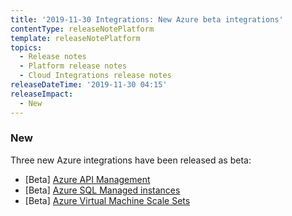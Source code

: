 ```yaml
---
title: '2019-11-30 Integrations: New Azure beta integrations'
contentType: releaseNotePlatform
template: releaseNotePlatform
topics:
  - Release notes
  - Platform release notes
  - Cloud Integrations release notes
releaseDateTime: '2019-11-30 04:15'
releaseImpact:
  - New
---
```


### New

Three new Azure integrations have been released as beta:

* \[Beta] [Azure API Management](/docs/integrations/microsoft-azure-integrations/azure-integrations-list/azure-api-management-monitoring-integration)
* \[Beta] [Azure SQL Managed instances](/docs/integrations/microsoft-azure-integrations/azure-integrations-list/azure-sql-managed-instances-monitoring-integration)
* \[Beta] [Azure Virtual Machine Scale Sets](/docs/integrations/microsoft-azure-integrations/azure-integrations-list/azure-virtual-machine-scale-sets-monitoring-integration)
